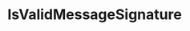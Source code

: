 ---
title: IsValidMessageSignature
openapi: ./sequence-api.json post /rpc/API/IsValidMessageSignature
---